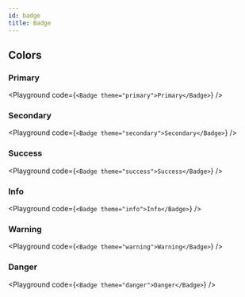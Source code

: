 ```yaml
---
id: badge
title: Badge
---
```



## Colors

### Primary

<Playground code={`
  <Badge theme="primary">Primary</Badge>
`} />

### Secondary

<Playground code={`
  <Badge theme="secondary">Secondary</Badge>
`} />

### Success

<Playground code={`
  <Badge theme="success">Success</Badge>
`} />

### Info

<Playground code={`
  <Badge theme="info">Info</Badge>
`} />

### Warning

<Playground code={`
  <Badge theme="warning">Warning</Badge>
`} />

### Danger

<Playground code={`
  <Badge theme="danger">Danger</Badge>
`} />
